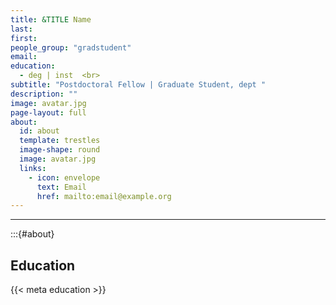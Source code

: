 ```yaml
---
title: &TITLE Name
last: 
first: 
people_group: "gradstudent"
email: 
education:
  - deg | inst  <br> 
subtitle: "Postdoctoral Fellow | Graduate Student, dept "
description: ""
image: avatar.jpg
page-layout: full
about: 
  id: about
  template: trestles
  image-shape: round
  image: avatar.jpg
  links:
    - icon: envelope
      text: Email
      href: mailto:email@example.org
---
```


<hr>

:::{#about}


## Education
{{< meta education >}}

<br>


